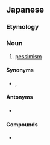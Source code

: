 {{also|悲觀主義}}

==Japanese==
{{ja-kanjitab|ひ|かん|しゅ|ぎ|yomi=on}}
{{wikipedia|悲観主義|lang=ja}}

===Etymology===
{{suffix|悲観|主義|t1=pessimism|t2=-ism|sort=ひかんしゅぎ|lang=ja}}

===Noun===
{{ja-noun|ひかんしゅぎ|kyu=悲觀主義}}

# [[pessimism]]

====Synonyms====
* {{ja-r|厭世|えんせい}}, {{ja-r|厭世主義|えんせいしゅぎ}}

====Antonyms====
* {{ja-r|楽観主義|らっかんしゅぎ|gloss=[[optimism]]}}

====Compounds====
* {{ja-r|悲観主義者|ひかんしゅぎしゃ|gloss=[[pessimist]]}}